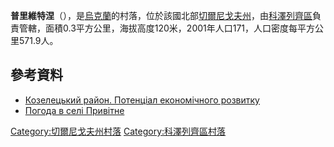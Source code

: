 {{coord|50|46|16|N|30|57|10|E|scale:100000|display=title}}

'''普里維特涅'''（{{lang-uk|Привітне}}），是[[烏克蘭|烏克蘭]]的村落，位於該國北部[[切爾尼戈夫州|切爾尼戈夫州]]，由[[科澤列齊區|科澤列齊區]]負責管轄，面積0.3平方公里，海拔高度120米，2001年人口171，人口密度每平方公里571.9人。

==參考資料==
*[http://cg.gov.ua/web_docs/1/2014/03/docs/KOZELETS.PDF Козелецький район. Потенціал економічного розвитку] {{Wayback|url=http://cg.gov.ua/web_docs/1/2014/03/docs/KOZELETS.PDF |date=20151222113731 }}
* [http://weather.in.ua/ua/chernigovskaja/21542 Погода в селі Привітне] {{Wayback|url=http://weather.in.ua/ua/chernigovskaja/21542 |date=20111220105923 }}

[[Category:切爾尼戈夫州村落|Category:切爾尼戈夫州村落]]
[[Category:科澤列齊區村落|Category:科澤列齊區村落]]


{{Chernihiv-geo-stub}}